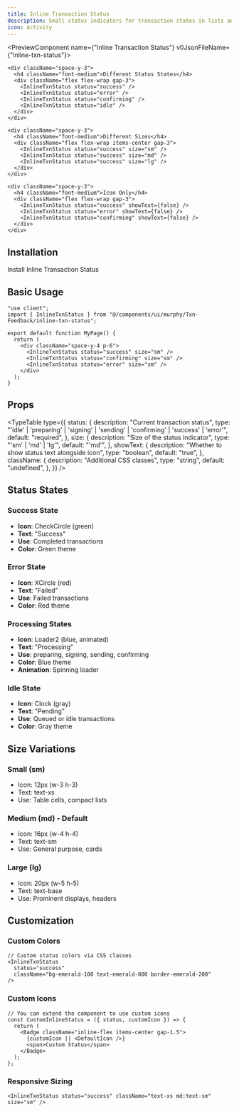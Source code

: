 ```yaml
---
title: Inline Transaction Status
description: Small status indicators for transaction states in lists and UIs
icon: Activity
---
```


<PreviewComponent name={"Inline Transaction Status"} v0JsonFileName={"inline-txn-status"}>
  <div className="w-full space-y-6 bg-white text-black dark:bg-black dark:text-white p-4 rounded-lg border border-gray-200 dark:border-gray-700">
    
    <div className="space-y-3">
      <h4 className="font-medium">Different Status States</h4>
      <div className="flex flex-wrap gap-3">
        <InlineTxnStatus status="success" />
        <InlineTxnStatus status="error" />
        <InlineTxnStatus status="confirming" />
        <InlineTxnStatus status="idle" />
      </div>
    </div>

    <div className="space-y-3">
      <h4 className="font-medium">Different Sizes</h4>
      <div className="flex flex-wrap items-center gap-3">
        <InlineTxnStatus status="success" size="sm" />
        <InlineTxnStatus status="success" size="md" />
        <InlineTxnStatus status="success" size="lg" />
      </div>
    </div>

    <div className="space-y-3">
      <h4 className="font-medium">Icon Only</h4>
      <div className="flex flex-wrap gap-3">
        <InlineTxnStatus status="success" showText={false} />
        <InlineTxnStatus status="error" showText={false} />
        <InlineTxnStatus status="confirming" showText={false} />
      </div>
    </div>

  </div>
</PreviewComponent>

## Installation

<Steps>
<Step>
  Install Inline Transaction Status
  <InstallationCommands
    packageUrl={`${process.env.NEXT_PUBLIC_BASE_URL}/r/inline-txn-status.json`}
  />
</Step>

</Steps>

## Basic Usage

```tsx
"use client";
import { InlineTxnStatus } from "@/components/ui/murphy/Txn-Feedback/inline-txn-status";

export default function MyPage() {
  return (
    <div className="space-y-4 p-6">
      <InlineTxnStatus status="success" size="sm" />
      <InlineTxnStatus status="confirming" size="sm" />
      <InlineTxnStatus status="error" size="sm" />
    </div>
  );
}
```

## Props

<TypeTable
  type={{
    status: {
      description: "Current transaction status",
      type: "'idle' | 'preparing' | 'signing' | 'sending' | 'confirming' | 'success' | 'error'",
      default: "required",
    },
    size: {
      description: "Size of the status indicator",
      type: "'sm' | 'md' | 'lg'",
      default: "'md'",
    },
    showText: {
      description: "Whether to show status text alongside icon",
      type: "boolean",
      default: "true",
    },
    className: {
      description: "Additional CSS classes",
      type: "string",
      default: "undefined",
    },
  }}
/>

## Status States

### Success State

- **Icon**: CheckCircle (green)
- **Text**: "Success"
- **Use**: Completed transactions
- **Color**: Green theme

### Error State

- **Icon**: XCircle (red)
- **Text**: "Failed"
- **Use**: Failed transactions
- **Color**: Red theme

### Processing States

- **Icon**: Loader2 (blue, animated)
- **Text**: "Processing"
- **Use**: preparing, signing, sending, confirming
- **Color**: Blue theme
- **Animation**: Spinning loader

### Idle State

- **Icon**: Clock (gray)
- **Text**: "Pending"
- **Use**: Queued or idle transactions
- **Color**: Gray theme

## Size Variations

### Small (sm)

- Icon: 12px (w-3 h-3)
- Text: text-xs
- Use: Table cells, compact lists

### Medium (md) - Default

- Icon: 16px (w-4 h-4)
- Text: text-sm
- Use: General purpose, cards

### Large (lg)

- Icon: 20px (w-5 h-5)
- Text: text-base
- Use: Prominent displays, headers

## Customization

### Custom Colors

```tsx
// Custom status colors via CSS classes
<InlineTxnStatus
  status="success"
  className="bg-emerald-100 text-emerald-800 border-emerald-200"
/>
```

### Custom Icons

```tsx
// You can extend the component to use custom icons
const CustomInlineStatus = ({ status, customIcon }) => {
  return (
    <Badge className="inline-flex items-center gap-1.5">
      {customIcon || <DefaultIcon />}
      <span>Custom Status</span>
    </Badge>
  );
};
```

### Responsive Sizing

```tsx
<InlineTxnStatus status="success" className="text-xs md:text-sm" size="sm" />
```

